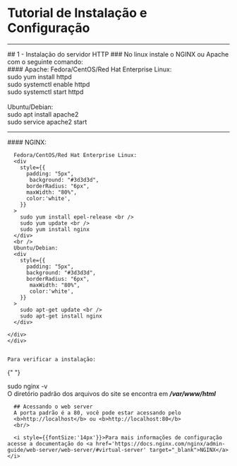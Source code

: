 # Tutorial de Instalação e Configuração

---

<div style={{ textAlign: "left" }}>
  ## 1 - Instalação do servidor HTTP
  ### No linux instale o NGINX ou Apache com o seguinte comando: <br />

  <div style={{display:'flex'}}>
  <div style={{width:'100%'}}>
      #### Apache:
    Fedora/CentOS/Red Hat Enterprise Linux:
      <div
        style={{
          padding: "5px",
           background: "#3d3d3d",
          borderRadius: "6px",
          maxWidth: "80%",
          color:'white',
        }}
      >
        sudo yum install httpd <br />
        sudo systemctl enable httpd <br />
        sudo systemctl start httpd
      </div>
      <br />
      Ubuntu/Debian:
      <div
        style={{
          padding: "5px",
          background: "#3d3d3d",
          borderRadius: "6px",
          maxWidth: "80%",
          color:'white',
        }}
      >
        sudo apt install apache2 <br />
        sudo service apache2 start
      </div>
      </div>
   <hr style={{marginRight:'5%', border:'none',width:'1px',color:'#333', background:'gray'}} />
    <div style={{width:'100%'}}>
      #### NGINX:

      Fedora/CentOS/Red Hat Enterprise Linux:
      <div
        style={{
          padding: "5px",
           background: "#3d3d3d",
          borderRadius: "6px",
          maxWidth: "80%",
          color:'white',
        }}
      >
        sudo yum install epel-release <br />
        sudo yum update <br />
        sudo yum install nginx
      </div>
      <br />
      Ubuntu/Debian:
      <div
        style={{
          padding: "5px",
          background: "#3d3d3d",
          borderRadius: "6px",
           maxWidth: "80%",
           color:'white',
        }}
      >
        sudo apt-get update <br />
        sudo apt-get install nginx
      </div>

    </div>
    </div>


    Para verificar a instalação:

{" "}
<div
  style={{
    paddingLeft: "4px",
    padding: "1px",
    background: "#3d3d3d",
    borderRadius: "6px",
    maxWidth: "25%",
    color: "white",
  }}
>
  sudo nginx -v
</div>
     O diretório padrão dos arquivos do site se encontra em <strong><i> /var/www/html </i></strong>

      ## Acessando o web server
      A porta padrão é a 80, você pode estar acessando pelo
      <b>http://localhost</b> ou <b>http://localhost:80</b>
      <br/>

      <i style={{fontSize:'14px'}}>Para mais informações de configuração acesse a documentação do <a href='https://docs.nginx.com/nginx/admin-guide/web-server/web-server/#virtual-server' target="_blank">NGINX</a></i>

  </div>
